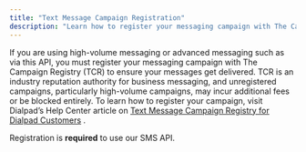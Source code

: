 ```yaml
---
title: "Text Message Campaign Registration"
description: "Learn how to register your messaging campaign with The Campaign Registry (TCR) to ensure delivery."
---
```

If you are using high-volume messaging or advanced messaging such as via this API, you must register your messaging campaign with The Campaign Registry (TCR) to ensure your messages get delivered. TCR is an industry reputation authority for business messaging, and unregistered campaigns, particularly high-volume campaigns, may incur additional fees or be blocked entirely. To learn how to register your campaign, visit Dialpad’s Help Center article on [Text Message Campaign Registry for Dialpad Customers](https://help.dialpad.com/hc/en-us/articles/4405455062683-Text-Message-Campaign-Registry-for-Dialpad-Customers)
.

Registration is **required** to use our SMS API.